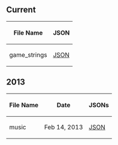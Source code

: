 ==Current==
{| class="wikitable sortable plainlinks"
! File Name
! JSON
|-
| game_strings || [http://cdn.clubpenguin.com/play/v2/client/map_triggers.json JSON]
|}

==2013==
{| class="wikitable sortable plainlinks"
! File Name
! Date
! JSONs
|-
| music || Feb 14, 2013 || [[Media:ClientMap_triggers-02142013.json|JSON]]
|}
